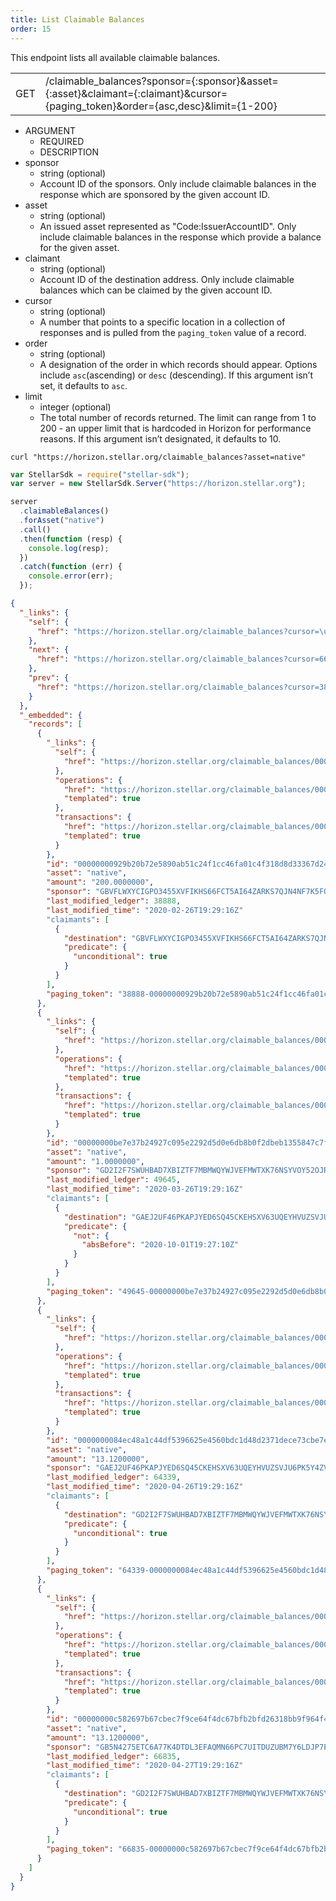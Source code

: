 ```yaml
---
title: List Claimable Balances
order: 15
---
```



This endpoint lists all available claimable balances.

<Endpoint>


|  |  |
| --- | --- |
| GET | /claimable_balances?sponsor={:sponsor}&asset={:asset}&claimant={:claimant}&cursor={paging_token}&order={asc,desc}&limit={1-200} |

</Endpoint>


<AttributeTable>


- ARGUMENT
  - REQUIRED
  - DESCRIPTION
- sponsor
  - string (optional)
  - Account ID of the sponsors. Only include claimable balances in the response which are sponsored by the given account ID.
- asset
  - string (optional)
  - An issued asset represented as "Code:IssuerAccountID". Only include claimable balances in the response which provide a balance for the given asset.
- claimant
  - string (optional)
  - Account ID of the destination address. Only include claimable balances which can be claimed by the given account ID.
- cursor
  - string (optional)
  - A number that points to a specific location in a collection of responses and is pulled from the `paging_token` value of a record.
- order
  - string (optional)
  - A designation of the order in which records should appear. Options include `asc`(ascending) or `desc` (descending). If this argument isn’t set, it defaults to `asc`.
- limit
  - integer (optional)
  - The total number of records returned. The limit can range from 1 to 200 - an upper limit that is hardcoded in Horizon for performance reasons. If this argument isn’t designated, it defaults to 10.

</AttributeTable>


<CodeExample title="Example Request">


```curl
curl "https://horizon.stellar.org/claimable_balances?asset=native"
```

```js
var StellarSdk = require("stellar-sdk");
var server = new StellarSdk.Server("https://horizon.stellar.org");

server
  .claimableBalances()
  .forAsset("native")
  .call()
  .then(function (resp) {
    console.log(resp);
  })
  .catch(function (err) {
    console.error(err);
  });
```

</CodeExample>


<ExampleResponse title="Example Response">


```json
{
  "_links": {
    "self": {
      "href": "https://horizon.stellar.org/claimable_balances?cursor=\u0026limit=10\u0026order=asc"
    },
    "next": {
      "href": "https://horizon.stellar.org/claimable_balances?cursor=66835-00000000c582697b67cbec7f9ce64f4dc67bfb2bfd26318bb9f964f4d70e3f41f650b1e6\u0026limit=10\u0026order=asc"
    },
    "prev": {
      "href": "https://horizon.stellar.org/claimable_balances?cursor=38888-00000000929b20b72e5890ab51c24f1cc46fa01c4f318d8d33367d24dd614cfdf5491072\u0026limit=10\u0026order=desc"
    }
  },
  "_embedded": {
    "records": [
      {
        "_links": {
          "self": {
            "href": "https://horizon.stellar.org/claimable_balances/00000000929b20b72e5890ab51c24f1cc46fa01c4f318d8d33367d24dd614cfdf5491072"
          },
          "operations": {
            "href": "https://horizon.stellar.org/claimable_balances/00000000929b20b72e5890ab51c24f1cc46fa01c4f318d8d33367d24dd614cfdf5491072/operations{?cursor,limit,order}",
            "templated": true
          },
          "transactions": {
            "href": "https://horizon.stellar.org/claimable_balances/00000000929b20b72e5890ab51c24f1cc46fa01c4f318d8d33367d24dd614cfdf5491072/transactions{?cursor,limit,order}",
            "templated": true
          }
        },
        "id": "00000000929b20b72e5890ab51c24f1cc46fa01c4f318d8d33367d24dd614cfdf5491072",
        "asset": "native",
        "amount": "200.0000000",
        "sponsor": "GBVFLWXYCIGPO3455XVFIKHS66FCT5AI64ZARKS7QJN4NF7K5FOXTJNL",
        "last_modified_ledger": 38888,
        "last_modified_time": "2020-02-26T19:29:16Z"
        "claimants": [
          {
            "destination": "GBVFLWXYCIGPO3455XVFIKHS66FCT5AI64ZARKS7QJN4NF7K5FOXTJNL",
            "predicate": {
              "unconditional": true
            }
          }
        ],
        "paging_token": "38888-00000000929b20b72e5890ab51c24f1cc46fa01c4f318d8d33367d24dd614cfdf5491072"
      },
      {
        "_links": {
          "self": {
            "href": "https://horizon.stellar.org/claimable_balances/00000000be7e37b24927c095e2292d5d0e6db8b0f2dbeb1355847c7fccb458cbdd61bfd0"
          },
          "operations": {
            "href": "https://horizon.stellar.org/claimable_balances/00000000be7e37b24927c095e2292d5d0e6db8b0f2dbeb1355847c7fccb458cbdd61bfd0/operations{?cursor,limit,order}",
            "templated": true
          },
          "transactions": {
            "href": "https://horizon.stellar.org/claimable_balances/00000000be7e37b24927c095e2292d5d0e6db8b0f2dbeb1355847c7fccb458cbdd61bfd0/transactions{?cursor,limit,order}",
            "templated": true
          }
        },
        "id": "00000000be7e37b24927c095e2292d5d0e6db8b0f2dbeb1355847c7fccb458cbdd61bfd0",
        "asset": "native",
        "amount": "1.0000000",
        "sponsor": "GD2I2F7SWUHBAD7XBIZTF7MBMWQYWJVEFMWTXK76NSYVOY52OJRYNTIY",
        "last_modified_ledger": 49645,
        "last_modified_time": "2020-03-26T19:29:16Z"
        "claimants": [
          {
            "destination": "GAEJ2UF46PKAPJYED6SQ45CKEHSXV63UQEYHVUZSVJU6PK5Y4ZVA4ELU",
            "predicate": {
              "not": {
                "absBefore": "2020-10-01T19:27:10Z"
              }
            }
          }
        ],
        "paging_token": "49645-00000000be7e37b24927c095e2292d5d0e6db8b0f2dbeb1355847c7fccb458cbdd61bfd0"
      },
      {
        "_links": {
          "self": {
            "href": "https://horizon.stellar.org/claimable_balances/0000000084ec48a1c44df5396625e4560bdc1d48d2371dece73cbe7e790d2b7b277347b7"
          },
          "operations": {
            "href": "https://horizon.stellar.org/claimable_balances/0000000084ec48a1c44df5396625e4560bdc1d48d2371dece73cbe7e790d2b7b277347b7/operations{?cursor,limit,order}",
            "templated": true
          },
          "transactions": {
            "href": "https://horizon.stellar.org/claimable_balances/0000000084ec48a1c44df5396625e4560bdc1d48d2371dece73cbe7e790d2b7b277347b7/transactions{?cursor,limit,order}",
            "templated": true
          }
        },
        "id": "0000000084ec48a1c44df5396625e4560bdc1d48d2371dece73cbe7e790d2b7b277347b7",
        "asset": "native",
        "amount": "13.1200000",
        "sponsor": "GAEJ2UF46PKAPJYED6SQ45CKEHSXV63UQEYHVUZSVJU6PK5Y4ZVA4ELU",
        "last_modified_ledger": 64339,
        "last_modified_time": "2020-04-26T19:29:16Z"
        "claimants": [
          {
            "destination": "GD2I2F7SWUHBAD7XBIZTF7MBMWQYWJVEFMWTXK76NSYVOY52OJRYNTIY",
            "predicate": {
              "unconditional": true
            }
          }
        ],
        "paging_token": "64339-0000000084ec48a1c44df5396625e4560bdc1d48d2371dece73cbe7e790d2b7b277347b7"
      },
      {
        "_links": {
          "self": {
            "href": "https://horizon.stellar.org/claimable_balances/00000000c582697b67cbec7f9ce64f4dc67bfb2bfd26318bb9f964f4d70e3f41f650b1e6"
          },
          "operations": {
            "href": "https://horizon.stellar.org/claimable_balances/00000000c582697b67cbec7f9ce64f4dc67bfb2bfd26318bb9f964f4d70e3f41f650b1e6/operations{?cursor,limit,order}",
            "templated": true
          },
          "transactions": {
            "href": "https://horizon.stellar.org/claimable_balances/00000000c582697b67cbec7f9ce64f4dc67bfb2bfd26318bb9f964f4d70e3f41f650b1e6/transactions{?cursor,limit,order}",
            "templated": true
          }
        },
        "id": "00000000c582697b67cbec7f9ce64f4dc67bfb2bfd26318bb9f964f4d70e3f41f650b1e6",
        "asset": "native",
        "amount": "13.1200000",
        "sponsor": "GB5N4275ETC6A77K4DTDL3EFAQMN66PC7UITDUZUBM7Y6LDJP7EYSGOB",
        "last_modified_ledger": 66835,
        "last_modified_time": "2020-04-27T19:29:16Z"
        "claimants": [
          {
            "destination": "GD2I2F7SWUHBAD7XBIZTF7MBMWQYWJVEFMWTXK76NSYVOY52OJRYNTIY",
            "predicate": {
              "unconditional": true
            }
          }
        ],
        "paging_token": "66835-00000000c582697b67cbec7f9ce64f4dc67bfb2bfd26318bb9f964f4d70e3f41f650b1e6"
      }
    ]
  }
}
```

</ExampleResponse>

